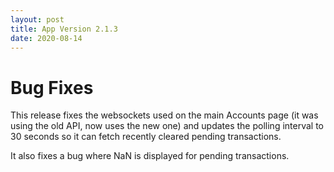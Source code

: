 ```yaml
---
layout: post
title: App Version 2.1.3
date: 2020-08-14
---
```


# Bug Fixes

This release fixes the websockets used on the main Accounts page (it was using the old API, now uses
the new one) and updates the polling interval to 30 seconds so it can fetch recently cleared pending
transactions.

It also fixes a bug where NaN is displayed for pending transactions.

